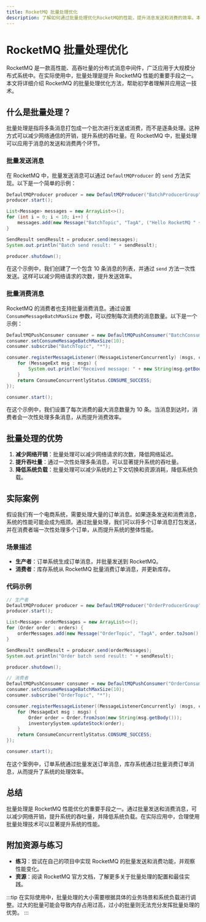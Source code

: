 ```yaml
---
title: RocketMQ 批量处理优化
description: 了解如何通过批量处理优化RocketMQ的性能，提升消息发送和消费的效率。本文适合初学者，包含代码示例和实际案例。
---
```


# RocketMQ 批量处理优化

RocketMQ 是一款高性能、高吞吐量的分布式消息中间件，广泛应用于大规模分布式系统中。在实际使用中，批量处理是提升 RocketMQ 性能的重要手段之一。本文将详细介绍 RocketMQ 的批量处理优化方法，帮助初学者理解并应用这一技术。

## 什么是批量处理？

批量处理是指将多条消息打包成一个批次进行发送或消费，而不是逐条处理。这种方式可以减少网络通信的开销，提升系统的吞吐量。在 RocketMQ 中，批量处理可以应用于消息的发送和消费两个环节。

### 批量发送消息

在 RocketMQ 中，批量发送消息可以通过 `DefaultMQProducer` 的 `send` 方法实现。以下是一个简单的示例：

```java
DefaultMQProducer producer = new DefaultMQProducer("BatchProducerGroup");
producer.start();

List<Message> messages = new ArrayList<>();
for (int i = 0; i < 10; i++) {
    messages.add(new Message("BatchTopic", "TagA", ("Hello RocketMQ " + i).getBytes()));
}

SendResult sendResult = producer.send(messages);
System.out.println("Batch send result: " + sendResult);

producer.shutdown();
```

在这个示例中，我们创建了一个包含 10 条消息的列表，并通过 `send` 方法一次性发送。这样可以减少网络请求的次数，提升发送效率。

### 批量消费消息

RocketMQ 的消费者也支持批量消费消息。通过设置 `ConsumeMessageBatchMaxSize` 参数，可以控制每次消费的消息数量。以下是一个示例：

```java
DefaultMQPushConsumer consumer = new DefaultMQPushConsumer("BatchConsumerGroup");
consumer.setConsumeMessageBatchMaxSize(10);
consumer.subscribe("BatchTopic", "*");

consumer.registerMessageListener((MessageListenerConcurrently) (msgs, context) -> {
    for (MessageExt msg : msgs) {
        System.out.println("Received message: " + new String(msg.getBody()));
    }
    return ConsumeConcurrentlyStatus.CONSUME_SUCCESS;
});

consumer.start();
```

在这个示例中，我们设置了每次消费的最大消息数量为 10 条。当消息到达时，消费者会一次性处理多条消息，从而提升消费效率。

## 批量处理的优势

1. **减少网络开销**：批量处理可以减少网络请求的次数，降低网络延迟。
2. **提升吞吐量**：通过一次性处理多条消息，可以显著提升系统的吞吐量。
3. **降低系统负载**：批量处理可以减少系统的上下文切换和资源消耗，降低系统负载。

## 实际案例

假设我们有一个电商系统，需要处理大量的订单消息。如果逐条发送和消费消息，系统的性能可能会成为瓶颈。通过批量处理，我们可以将多个订单消息打包发送，并在消费者端一次性处理多个订单，从而提升系统的整体性能。

### 场景描述

- **生产者**：订单系统生成订单消息，并批量发送到 RocketMQ。
- **消费者**：库存系统从 RocketMQ 批量消费订单消息，并更新库存。

### 代码示例

```java
// 生产者
DefaultMQProducer producer = new DefaultMQProducer("OrderProducerGroup");
producer.start();

List<Message> orderMessages = new ArrayList<>();
for (Order order : orders) {
    orderMessages.add(new Message("OrderTopic", "TagA", order.toJson().getBytes()));
}

SendResult sendResult = producer.send(orderMessages);
System.out.println("Order batch send result: " + sendResult);

producer.shutdown();

// 消费者
DefaultMQPushConsumer consumer = new DefaultMQPushConsumer("OrderConsumerGroup");
consumer.setConsumeMessageBatchMaxSize(10);
consumer.subscribe("OrderTopic", "*");

consumer.registerMessageListener((MessageListenerConcurrently) (msgs, context) -> {
    for (MessageExt msg : msgs) {
        Order order = Order.fromJson(new String(msg.getBody()));
        inventorySystem.updateStock(order);
    }
    return ConsumeConcurrentlyStatus.CONSUME_SUCCESS;
});

consumer.start();
```

在这个案例中，订单系统通过批量发送订单消息，库存系统通过批量消费订单消息，从而提升了系统的处理效率。

## 总结

批量处理是 RocketMQ 性能优化的重要手段之一。通过批量发送和消费消息，可以减少网络开销，提升系统的吞吐量，并降低系统负载。在实际应用中，合理使用批量处理技术可以显著提升系统的性能。

## 附加资源与练习

- **练习**：尝试在自己的项目中实现 RocketMQ 的批量发送和消费功能，并观察性能变化。
- **资源**：阅读 RocketMQ 官方文档，了解更多关于批量处理的配置和最佳实践。

:::tip
在实际使用中，批量处理的大小需要根据具体的业务场景和系统负载进行调整。过大的批量可能会导致内存占用过高，过小的批量则无法充分发挥批量处理的优势。
:::